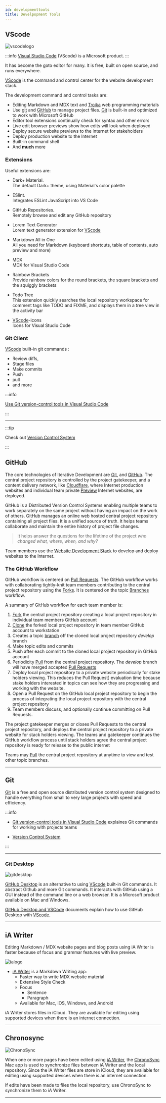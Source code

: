 ```yaml
---
id: developmenttools
title: Develpopment Tools
---
```


## VScode 

![vscodelogo](/img/vscodelogo.png)

:::info
[Visual Studio Code](https://code.visualstudio.com) (VScode) is a Microsoft product.
:::

It has become the goto editor for many. It is free, built on open source, and runs everywhere.

[VScode](#vscode) is the command and control center for the website development stack.

The development command and control tasks are:

- Editing Markdown and MDX text and [Troika](programming#troika) web programming materials
- Use [git](#git) and [GitHub](#github) to manage project files. [Git](#git) is built-in and optimized to work with Microsoft GitHub
- Editor tool extensions continually check for syntax and other errors
- Live edit browser previews show how edits will look when deployed
- Deploy secure website previews to the Internet for stakeholders
- Deploy production website to the Internet
- Built-in command shell
- And **much** more

### Extensions

Useful extensions are:

- Dark+ Material.  
The default Dark+ theme, using Material's color palette

- ESlint.  
Integrates ESLint JavaScript into VS Code

- GitHub Repositories.  
Remotely browse and edit any GitHub repository

- Lorem Text Generator  
Lorem text generator extension for [VScode](#vscode)

-  Markdown All in One  
All you need for Markdown (keyboard shortcuts, table of contents, auto preview and more)

- MDX  
MDX for Visual Studio Code

- Rainbow Brackets  
Provide rainbow colors for the round brackets, the square brackets and the squiggly brackets

- Todo Tree  
This extension quickly searches the local repository workspace for comment tags like TODO and FIXME, and displays them in a tree view in the activity bar

- [VScode](#vscode)-icons  
Icons for Visual Studio Code

### Git Client

[VScode](#vscode) built-in git commands :

 - Review diffs, 
 - Stage files
 - Make commits
 - Push 
 - pull
 - and more

:::info

[Use Git version-control tools in Visual Studio Code](https://docs.microsoft.com/en-us/learn/modules/use-git-from-vs-code/)
 
:::

---

:::tip

Check out [Version Control System](https://www.w3docs.com/learn-git/introduction4.html)

:::

## GitHub

The core technologies of Iterative Development are [Git](https://git-scm.com/book/en/v2), and [GitHub](https://docs.microsoft.com/en-us/learn/modules/introduction-to-github/). The central project repository is controlled by the project gatekeeper, and a content delivery network, like [Cloudflare](#deploy/cloudflare), where Internet production websites and individual team private [Preview](deploy#preview) Internet websites, are deployed.

GitHub is a Distributed Version Control Systems enabling multiple teams to work separately on the same project without having an impact on the work of others. GitHub manages an online web hosted central project repository containing all project files. It is a unified source of truth. It helps teams collaborate and maintain the entire history of project file changes.

> It helps answer the questions for the lifetime of the project *who changed what, where, when, and why?* 

Team members use the [Website Development Stack](website-development-stack) to develop and deploy websites to the Internet.

### The GitHub Workflow

GitHub workflow is centered on [Pull Requests](#https://docs.github.com/en/pull-requests/collaborating-with-pull-requests/proposing-changes-to-your-work-with-pull-requests/about-pull-requests). The GitHub workflow works with collaborating tightly-knit team members contributing to the central project repository using the [Forks](#fork). It is centered on the topic [Branches](#branch) workflow.

A summary of GitHub workflow for each team member is:

1. [Fork](#fork) the central project repository creating a local project repository in individual team members GitHub account
2. [Clone](#clone) the forked local project repository in team member GitHub account to workstation
1. Creates a topic [branch](#branch) off the cloned local project repository *develop* branch
1. Make topic edits and commits 
2. Push after each commit to the cloned local project repository in GitHub account
3. Periodicity [Pull](#pull) from the central project repository. The *develop* branch will have merged accepted [Pull Requests](#https://docs.github.com/en/pull-requests/collaborating-with-pull-requests/proposing-changes-to-your-work-with-pull-requests/about-pull-requests)
3. Deploy local project repository to a private website periodically for stake holders viewing. This reduces the Pull Request] evaluation time because stake holders interested in topics can see how they are progressing and working with the website.
4. Open a Pull Request on the GitHub local project repository to begin the  process of integrating the local project repository with the central project repository  
1. Team members discuss, and optionally continue committing on Pull Requests.

The project gatekeeper merges or closes Pull Requests to the central project repository, and deploys the central project repository to a private website for stack holders viewing. The teams and gatekeeper continues the GitHub workflow process until stack holders agree the central project repository is ready for release to the public internet 

Teams may [Pull](https://www.w3docs.com/learn-git/git-pull.html) the central project repository at anytime to view and test other topic branches.

---

## Git

[Git](https://git-scm.com/book/en/v2) is a free and open source distributed version control system designed to handle everything from small to very large projects with speed and efficiency.

:::info

- [Git version-control tools in Visual Studio Code](https://docs.microsoft.com/en-us/learn/modules/use-git-from-vs-code/) explaines Git commands for working with projects teams

- [Version Control System](https://www.w3docs.com/learn-git/introduction4.html)
 
:::

---
 
### Git Desktop

![gitdesktop](/img/gitdesktop.png)

[GitHub Desktop](https://docs.github.com/en/desktop) is an alternative to using [VScode](#vscode) built-in Git commands. It abstract Github and more Git commands. It interacts with GitHub using a GUI instead of the command line or a web browser. It is a Microsoft product available on Mac and Windows.

[GitHub Desktop and VSCode](http://www.rodanthi-alexiou.com/github-101-github-desktop-and-vscode/) documents explain how to use GitHub Desktop with [VScode](#vscode). 

---

## iA Writer

Editing Markdown / MDX website pages and blog posts using iA Writer is faster because of focus and grammar features with live preview.

![ialogo](/img/ialogo.png)

- [iA Writer](https://apps.apple.com/us/app/ia-writer/id775737590?mt=12) is a Markdown Writing app:
    - Faster way to write MDX website material 
    - Extensive Style Check
    - Focus
        - Sentence
        - Paragraph
    - Available for Mac, iOS, Windows, and Android

 iA Writer stores files in iCloud. They are available for editing using supported devices when there is an internet connection.

---

## Chronosync

![ChronoSync](/img/CSLogo300.png)

When one or more pages have been edited using [iA Writer](#ia-writer), the  [ChronoSync](https://www.econtechnologies.com/chronosync/overview.html) Mac app is used to synchronize files between iA Writer and the local repository. Since the  iA Writer files are store in iCloud, they are available for editing using supported devices when there is an internet connection.

If edits have been made to files the local repository, use ChronoSync to synchronize them to iA Writer.

---

